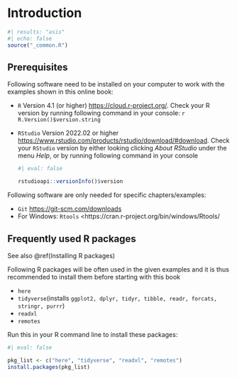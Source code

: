 # Introduction

```{r}
#| results: "asis"
#| echo: false
source("_common.R")
```

## Prerequisites

Following software need to be installed on your computer to work with the examples shown in this online book:

-   `R` Version 4.1 (or higher) <https://cloud.r-project.org/>. Check your R version by running following command in your console:
    ```{r r-version}
    R.Version()$version.string
    ```

-   `RStudio` Version 2022.02 or higher <https://www.rstudio.com/products/rstudio/download/#download>. Check your `RStudio` version by either looking clicking *About RStudio* under the menu *Help*, or by running following command in your console

    ```{r rstudio-version}
    #| eval: false
    
    rstudioapi::versionInfo()$version
    ```

Following software are only needed for specific chapters/examples:

-   `Git` <https://git-scm.com/downloads>
-   For Windows: `Rtools` \<https://cran.r-project.org/bin/windows/Rtools/

## Frequently used R packages

See also \@ref(Installing R packages)

Following R packages will be often used in the given examples and it is thus recommended 
to install them before starting with this book

-   `here`
-   `tidyverse`(installs `ggplot2, dplyr, tidyr, tibble, readr, forcats, stringr, purrr`)
-   `readxl`
-   `remotes`

Run this in your R command line to install these packages:

```{r}
#| eval: false

pkg_list <- c("here", "tidyverse", "readxl", "remotes")
install.packages(pkg_list)
```
